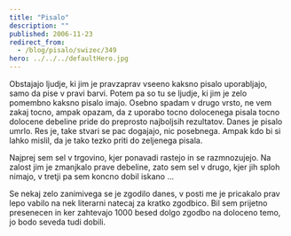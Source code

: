 ```yaml
---
title: "Pisalo"
description: ""
published: 2006-11-23
redirect_from:
  - /blog/pisalo/swizec/349
hero: ../../../defaultHero.jpg
---
```


Obstajajo ljudje, ki jim je pravzaprav vseeno kaksno pisalo uporabljajo, samo da pise v pravi barvi. Potem pa so tu se ljudje, ki jim je zelo pomembno kaksno pisalo imajo. Osebno spadam v drugo vrsto, ne vem zakaj tocno, ampak opazam, da z uporabo tocno dolocenega pisala tocno dolocene debeline pride do preprosto najboljsih rezultatov. Danes je pisalo umrlo. Res je, take stvari se pac dogajajo, nic posebnega. Ampak kdo bi si lahko mislil, da je tako tezko priti do zeljenega pisala.

Najprej sem sel v trgovino, kjer ponavadi rastejo in se razmnozujejo. Na zalost jim je zmanjkalo prave debeline, zato sem sel v drugo, kjer jih sploh nimajo, v tretji pa sem koncno dobil iskano ...

Se nekaj zelo zanimivega se je zgodilo danes, v posti me je pricakalo prav lepo vabilo na nek literarni natecaj za kratko zgodbico. Bil sem prijetno presenecen in ker zahtevajo 1000 besed dolgo zgodbo na doloceno temo, jo bodo seveda tudi dobili.
